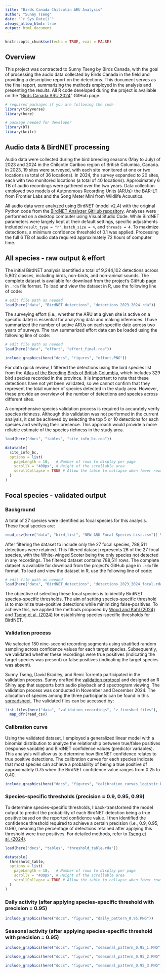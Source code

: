 ```yaml
---
title: "Birds Canada Chilcotin ARU Analysis"
author: "Sunny Tseng"
date: "`r Sys.Date()`"
always_allow_html: true
output: html_document
---
```


```r
knitr::opts_chunk$set(echo = TRUE, eval = FALSE)
```

## **Overview**

This project was contracted to Sunny Tseng by Birds Canada, with the goal of processing the audio data collected by Birds Canada in the field and providing a descriptive report on the detections. This document serves as the final report, summarizing the methods employed in the analysis and presenting the results. All R code developed during the project is available on the "[Birds Canada ARU 2024](https://github.com/SunnyTseng/Birds-Canada-ARU-2024/tree/main)" GitHub page.

```r

# required packages if you are following the code
library(tidyverse)
library(here)
```

```r

# package needed for developer
library(DT)
library(knitr)
```

## **Audio data & BirdNET processing**

Audio data were collected during the bird breeding seasons (May to July) of 2023 and 2024 in the Chilcotin Cariboo region of British Columbia, Canada. In 2023, 19 sites were surveyed, with each site monitored at one or two locations (a total of 36 locations). In 2024, the survey expanded to 20 sites, each with two monitored locations (a total of 40 locations). Approximately 6 TB of audio recordings were gathered over the two years. Data collection employed two models of Autonomous Recording Units (ARUs): the BAR-LT from Frontier Labs and the Song Meter Mini from Wildlife Acoustics.

All audio data were analyzed using BirdNET (model v2.4) with the original Python code from the [BirdNET Analyzer GitHub repository](https://github.com/kahst/BirdNET-Analyzer). Analyses were performed on a desktop computer using Visual Studio Code. While BirdNET parameters were largely kept at their default settings, specific adjustments included `result_type = "r"`, `batch_size = 4`, and `threads = 4`. To maximize detections, a minimum confidence threshold of 0.1 was applied. Processing the full 6 TB of audio data required approximately 72 hours of computer time.

## **All species - raw output & effort**

The initial BirdNET analysis identified a total of 9,244,102 detections across 5,802 classes, including birds, non-birds, and non-animal sounds. The complete dataset is available for download from the project’s GitHub page in `.rda` file format. To load and view the dataset in R, use the following line of code:

```r

# edit file path as needed
load(here("data", "BirdNET_detections", "detections_2023_2024.rda"))
```

The surveying effort (i.e., whether the ARU at a given site is active on a specific date) is essential for analyzing data and making inferences. I have summarized the number of active ARUs on each specific date across two years of surveys. The raw summarized effort data can be loaded using the following line of code:

```r

# edit file path as needed
load(here("data", "effort", "effort_final.rda"))
```

```r

include_graphics(here("docs", "figures", "effort.PNG"))
```

For data quick review, I filtered the detections using the bird species list from the [Atlas of the Breeding Birds of British Columbia](https://www.birdatlas.bc.ca/bcdata/datasummaries.jsp?extent=Prov&summtype=SpList&year=allyrs&byextent1=Prov&byextent2=Sq&region2=1&squarePC=&region1=0&square=&region3=0&lang=en), which includes 329 bird species recorded in the province. It is important to note that these detections have not yet been validated, so we cannot confirm that they represent the total number of species detected in the study area. However, these provide an overview of the number of detections and species across different sites.

A comprehensive species validation process is required to accurately verify species richness. Although this validation was not performed in the current analysis, it can be achieved by selecting the top 5 or 10 detections for each species and verifying their presence. This approach would provide a more reliable estimate of the species richness in the study area.

```r

load(here("docs", "tables", "site_info_bc.rda"))

datatable(
  site_info_bc,
  options = list(
    pageLength = 10,   # Number of rows to display per page
    scrollY = "400px", # Height of the scrollable area
    scrollCollapse = TRUE # Allow the table to collapse when fewer rows are present
  )
)
```

## **Focal species - validated output**

### Background

A total of 27 species were identified as focal species for this analysis. These focal species are:

```r

read_csv(here("data", "bird_list", "NEW ARU Focal Species List.csv")) %>% pull("Species name")
```

After filtering the dataset to include only the 27 focal species, 788,511 detections were retained. This filtered dataset represents 26 of the 27 focal species, with the White-winged Scoter being the only species not detected in any recordings. The filtered dataset contains 788,511 rows. The complete dataset is available for download from the project’s GitHub page in `.rda` file format. To load and view the dataset in R, use the following line of code:

```r

# edit file path as needed
load(here("data", "BirdNET_detections", "detections_2023_2024_focal.rda"))
```

The objective of selecting these focal species is to identify BirdNET species-specific thresholds. The aim of setting species-specific threshold is to maximize true-positive detections while minimizing false-positives. To achieve this, we applied the methods proposed by [Wood and Kahl (2024)](https://link.springer.com/article/10.1007/s10336-024-02144-5) and [Tseng et al. (2024)](https://github.com/SunnyTseng/thesis_aru_BirdNET_evaluation/blob/main/R/Ch1_10_step_by_step_tutorial/species_specific_method_tutorial.md) for establishing species-specific thresholds for BirdNET.

### Validation process

We selected 180 nine-second recording segments using stratified random sampling across confidence values for each target species. Subsequently, we validated whether these recordings were true positives (indicating the target species was present) or false positives (indicating the target species was absent).

Sunny Tseng, David Bradley, and Remi Torrenta participated in the validation process. Sunny drafted the [validation protocol](https://github.com/SunnyTseng/Birds-Canada-ARU-2024/blob/main/docs/project_report_11_19_species_validation_with_ShinyR.md) and designed an R Shiny app that supports both audio playback and spectrogram viewing. The validation process was conducted in November and December 2024. The allocation of species among the three participants can be found in this [spreadsheet](https://docs.google.com/spreadsheets/d/1Ulb9EUYBQRwxg-WvMJjte0vJT6bJMl6n/edit?gid=554288332#gid=554288332). The validated files can be accessed by:

```r

list.files(here("data", "validation_recordings", "z_finished_files"), full.name = TRUE) %>%
  map_dfr(read_csv)
```

### Calibration curve

Using the validated dataset, I employed a generalized linear model with a binomial distribution to analyze the relationship between true/false positives (response variable) and BirdNET confidence values (predictor variables). This analysis will allow us to determine how BirdNET confidence relates to true positive detections. The calibration curves for each species indicate that most species can achieve a probability of being a true positive of approximately 0.75 when the BirdNET confidence value ranges from 0.25 to 0.40.

```r

include_graphics(here("docs", "figures", "calibration_curves_logistic.PNG"))

```

### Species-specific thresholds (precision = 0.9, 0.95, 0.99)

To determine species-specific thresholds, I back-transformed the model output to predict the probability of each BirdNET detection being a true positive based on the reported confidence value. I then identified the confidence threshold required to achieve a certain precision (i.e., 0.9, 0.95, 0.99), meaning the percentage of detections retained after applying this threshold were true positives. For detailed methods, refer to [Tseng et al. (2024)](https://github.com/SunnyTseng/thesis_aru_BirdNET_evaluation/blob/main/R/Ch1_10_step_by_step_tutorial/species_specific_method_tutorial.md).

```r

load(here("docs", "tables", "threshold_table.rda"))

datatable(
  threshold_table,
  options = list(
    pageLength = 10,   # Number of rows to display per page
    scrollY = "400px", # Height of the scrollable area
    scrollCollapse = TRUE # Allow the table to collapse when fewer rows are present
  )
)
```

### Daily activity (after applying species-specific threshold with precision = 0.95)

```r

include_graphics(here("docs", "figures", "daily_pattern_0.95.PNG"))
```

### Seasonal activity (after applying species-specific threshold with precision = 0.95)

```r

include_graphics(here("docs", "figures", "seasonal_pattern_0.95_1.PNG"))

include_graphics(here("docs", "figures", "seasonal_pattern_0.95_2.PNG"))

include_graphics(here("docs", "figures", "seasonal_pattern_0.95_3.PNG"))

```
